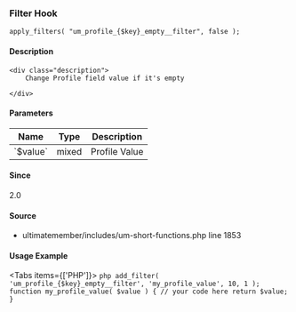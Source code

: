
### Filter Hook    
    
```
apply_filters( "um_profile_{$key}_empty__filter", false );
```

#### Description
    <div class="description">
        Change Profile field value if it's empty
 
    </div>

#### Parameters
            
<table className="table-auto mt-2 border dark:border-gray-500 p-5 text-sm text-left">
<thead>
<tr>
<th  className="px-3">Name</th>
<th  className="px-3">Type</th>
<th  className="px-3">Description</th>
</tr>
</thead>
<tbody>
               <tr >
               <td className="px-3 py-2">`$value`</td>
               <td className="px-3 py-2">mixed</td>
               <td className="px-3 py-2 text-sm">Profile Value</td>
               </tr>
</tbody>
</table>

#### Since
<div class="description">
2.0
</div>

#### Source
  - <Link href="/developer/files/includes-um-short-functions#source-view.1853">ultimatemember/includes/um-short-functions.php</Link> <Link href="/developer/files/includes-um-short-functions#source-view.1853">line 1853</Link>



#### Usage Example

<Tabs items={['PHP']}>
    <Tab>
    ```php
    add_filter( 'um_profile_{$key}_empty__filter', 'my_profile_value', 10, 1 );
 function my_profile_value( $value ) {
     // your code here
     return $value;
 }
    ```
    </Tab>
</Tabs>